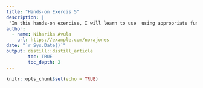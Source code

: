 ```yaml
---
title: "Hands-on Exercis 5"
description: |
 "In this hands-on exercise, I will learn to use  using appropriate functions of spNetwork package: To derive network constrained kernel density estimation (NetKDE), and to perform network G-function and k-function analysis"
author:
  - name: Niharika Avula 
    url: https://example.com/norajones
date: "`r Sys.Date()`"
output: distill::distill_article
        toc: TRUE
        toc_depth: 2
---
```


```r
knitr::opts_chunk$set(echo = TRUE)
```










